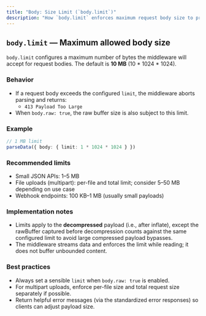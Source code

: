 ```yaml
---
title: "Body: Size Limit (`body.limit`)"
description: "How `body.limit` enforces maximum request body size to prevent abuse and memory exhaustion."
---
```


## `body.limit` — Maximum allowed body size

`body.limit` configures a maximum number of bytes the middleware will accept for request bodies. The default is **10 MB** (10 * 1024 * 1024).

### Behavior
- If a request body exceeds the configured `limit`, the middleware aborts parsing and returns:
  - `413 Payload Too Large`
- When `body.raw: true`, the raw buffer size is also subject to this limit.

### Example
```ts
// 1 MB limit
parseData({ body: { limit: 1 * 1024 * 1024 } })
```

### Recommended limits
- Small JSON APIs: 1–5 MB
- File uploads (multipart): per-file and total limit; consider 5–50 MB depending on use case
- Webhook endpoints: 100 KB–1 MB (usually small payloads)

### Implementation notes
- Limits apply to the **decompressed** payload (i.e., after inflate), except the rawBuffer captured before decompression counts against the same configured limit to avoid large compressed payload bypasses.
- The middleware streams data and enforces the limit while reading; it does not buffer unbounded content.

### Best practices
- Always set a sensible `limit` when `body.raw: true` is enabled.
- For multipart uploads, enforce per-file size and total request size separately if possible.
- Return helpful error messages (via the standardized error responses) so clients can adjust payload size.

